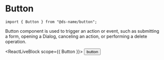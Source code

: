 


<Meta title="Components/Forms/Button" component={Button} />

# Button

<StoryHeading label="Import" />

```
import { Button } from "@ds-name/button";
```

<StoryHeading label="Usage" />

Button component is used to trigger an action or event, such as submitting a form, opening a Dialog, canceling an action, or performing a delete operation.

<ReactLiveBlock scope={{ Button }}>
  <Button>button</Button>
</ReactLiveBlock>

<StoryHeading label="Props" />

<ArgsTable of={Button} />

<StoryHeading label="Variants" />

<Story name="variants" story={stories.Variants} />

<StoryHeading label="Sizes" />

<Story name="sizes" story={stories.Sizes} />

